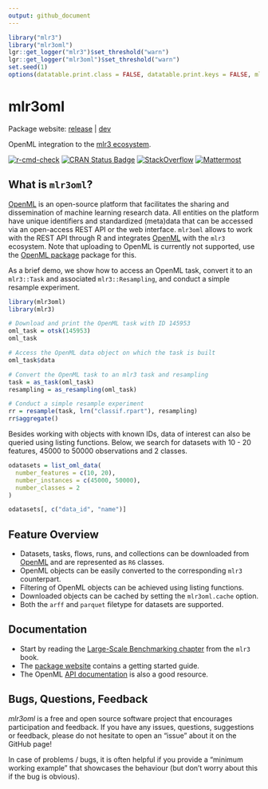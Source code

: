 ```yaml
---
output: github_document
---
```


```r
library("mlr3")
library("mlr3oml")
lgr::get_logger("mlr3")$set_threshold("warn")
lgr::get_logger("mlr3oml")$set_threshold("warn")
set.seed(1)
options(datatable.print.class = FALSE, datatable.print.keys = FALSE, mlr3oml.verbose = FALSE)
```

# mlr3oml

Package website: [release](https://mlr3oml.mlr-org.com/) | [dev](https://mlr3oml.mlr-org.com/dev/)

OpenML integration to the [mlr3 ecosystem](https://mlr-org.com/).

[![r-cmd-check](https://github.com/mlr-org/mlr3oml/actions/workflows/r-cmd-check.yml/badge.svg)](https://github.com/mlr-org/mlr3oml/actions/workflows/r-cmd-check.yml)
[![CRAN Status Badge](https://www.r-pkg.org/badges/version-ago/mlr3oml)](https://cran.r-project.org/package=mlr3oml)
[![StackOverflow](https://img.shields.io/badge/stackoverflow-mlr3-orange.svg)](https://stackoverflow.com/questions/tagged/mlr3)
[![Mattermost](https://img.shields.io/badge/chat-mattermost-orange.svg)](https://lmmisld-lmu-stats-slds.srv.mwn.de/mlr_invite/)


## What is `mlr3oml`?

[OpenML](https://www.openml.org) is an open-source platform that facilitates the sharing and dissemination of machine learning research data.
All entities on the platform have unique identifiers and standardized (meta)data that can be accessed via an open-access REST API or the web interface.
`mlr3oml` allows to work with the REST API through R and integrates [OpenML](https://www.openml.org) with the `mlr3` ecosystem.
Note that uploading to OpenML is currently not supported, use the [OpenML package](https://cran.r-project.org/package=OpenML) package for this.

As a brief demo, we show how to access an OpenML task, convert it to an `mlr3::Task` and associated `mlr3::Resampling`, and conduct a simple resample experiment.

```r
library(mlr3oml)
library(mlr3)

# Download and print the OpenML task with ID 145953
oml_task = otsk(145953)
oml_task

# Access the OpenML data object on which the task is built
oml_task$data

# Convert the OpenML task to an mlr3 task and resampling
task = as_task(oml_task)
resampling = as_resampling(oml_task)

# Conduct a simple resample experiment
rr = resample(task, lrn("classif.rpart"), resampling)
rr$aggregate()
```

Besides working with objects with known IDs, data of interest can also be queried using listing functions. Below, we search for datasets with 10 - 20 features, 45000 to 50000 observations and 2 classes.

```r
odatasets = list_oml_data(
  number_features = c(10, 20),
  number_instances = c(45000, 50000),
  number_classes = 2
)

odatasets[, c("data_id", "name")]
```
## Feature Overview

* Datasets, tasks, flows, runs, and collections can be downloaded from [OpenML](https://www.openml.org) and are represented as `R6` classes.
* OpenML objects can be easily converted to the corresponding `mlr3` counterpart.
* Filtering of OpenML objects can be achieved using listing functions.
* Downloaded objects can be cached by setting the `mlr3oml.cache` option.
* Both the `arff` and `parquet` filetype for datasets are supported.

## Documentation

* Start by reading the [Large-Scale Benchmarking chapter](https://mlr3book.mlr-org.com/chapters/chapter11/large-scale_benchmarking.html) from the `mlr3` book.
* The [package website](https://mlr3oml.mlr-org.com/) contains a getting started guide.
* The OpenML [API documentation](https://www.openml.org/apis) is also a good resource.


## Bugs, Questions, Feedback

*mlr3oml* is a free and open source software project that
encourages participation and feedback. If you have any issues,
questions, suggestions or feedback, please do not hesitate to open an
“issue” about it on the GitHub page\!

In case of problems / bugs, it is often helpful if you provide a
“minimum working example” that showcases the behaviour (but don’t
worry about this if the bug is obvious).
